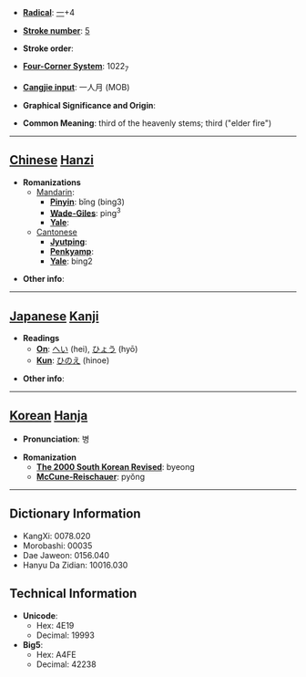 * '''[[Wiktionary:Chinese radical index| Radical]]''': [[Wiktionary:Chinese radical index 一|一]]+4

* '''[[Wiktionary:Chinese total strokes index|Stroke number]]''': [[Wiktionary:Chinese total strokes index 5|5]]

* '''Stroke order''': 

* '''[[Wiktionary:Chinese four corner index|Four-Corner System]]''': 1022<sub>7</sub>

* '''[[Wiktionary:Chinese Cangjie index|Cangjie input]]''': 一人月 (MOB)

* '''Graphical Significance and Origin''': 

* '''Common Meaning''': third of the heavenly stems; third ("elder fire")

----

== [[Chinese]] [[Hanzi]] ==

* '''Romanizations'''
** [[Mandarin]]:
*** '''[[Pinyin]]''': bǐng (bing3)
*** '''[[Wade-Giles]]''': ping<sup>3</sup>
*** '''[[Yale]]''': 
**[[Cantonese]]
***'''[[Jyutping]]''':
***'''[[Penkyamp]]''': 
***'''[[Yale]]''': bing2

* '''Other info''': 

----

== [[Japanese]] [[Kanji]] ==

* '''Readings'''
** '''[[On]]''': [[へい]] (hei), [[ひょう]] (hyō)
** '''[[Kun]]''': [[ひのえ]] (hinoe)

* '''Other info''':  

----

== [[Korean]] [[Hanja]] ==

* '''Pronunciation''': 병

* '''Romanization'''
** '''[[The 2000 South Korean Revised Romanization|The 2000 South Korean Revised]]''': byeong
** '''[[McCune-Reischauer]]''': pyŏng

----

== Dictionary Information ==

* KangXi: 0078.020
* Morobashi: 00035
* Dae Jaweon: 0156.040
* Hanyu Da Zidian: 10016.030

== Technical Information ==

* '''Unicode''':
** Hex: 4E19
** Decimal: 19993
* '''Big5''':
** Hex: A4FE
** Decimal: 42238